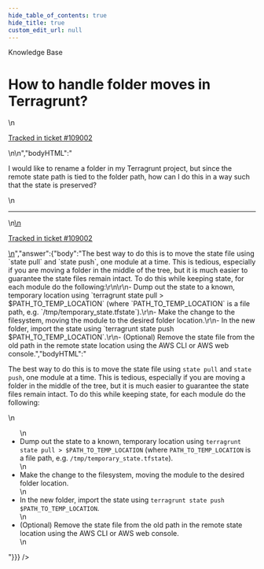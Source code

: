 ```yaml
---
hide_table_of_contents: true
hide_title: true
custom_edit_url: null
---
```



<head>
  <link rel="canonical" href="https://github.com/tnn-tnn-tnn-tnn-tnn-gruntwork-io/knowledge-base/discussions/510" />
</head>

<CenterLayout>
<span className="searchCategory">Knowledge Base</span>
<h1>How to handle folder moves in Terragrunt?</h1>
<GitHub discussion={{"id":"D_kwDOF8slf84AQHpJ","number":510,"author":{"login":"yorinasub17"},"title":"How to handle folder moves in Terragrunt?","body":"\nI would like to rename a folder in my Terragrunt project, but since the remote state path is tied to the folder path, how can I do this in a way such that the state is preserved?\n\n---\n\n<ins datetime=\"2022-07-18T13:47:27Z\">\n  <p><a href=\"https://support.gruntwork.io/hc/requests/109002\">Tracked in ticket #109002</a></p>\n</ins>\n","bodyHTML":"<p dir=\"auto\">I would like to rename a folder in my Terragrunt project, but since the remote state path is tied to the folder path, how can I do this in a way such that the state is preserved?</p>\n<hr>\n<ins datetime=\"2022-07-18T13:47:27Z\">\n  <p dir=\"auto\"><a href=\"https://support.gruntwork.io/hc/requests/109002\" rel=\"nofollow\">Tracked in ticket #109002</a></p>\n</ins>","answer":{"body":"The best way to do this is to move the state file using `state pull` and `state push`, one module at a time. This is tedious, especially if you are moving a folder in the middle of the tree, but it is much easier to guarantee the state files remain intact. To do this while keeping state, for each module do the following:\r\n\r\n- Dump out the state to a known, temporary location using `terragrunt state pull > $PATH_TO_TEMP_LOCATION` (where `PATH_TO_TEMP_LOCATION` is a file path, e.g. `/tmp/temporary_state.tfstate`).\r\n- Make the change to the filesystem, moving the module to the desired folder location.\r\n- In the new folder, import the state using `terragrunt state push $PATH_TO_TEMP_LOCATION`.\r\n- (Optional) Remove the state file from the old path in the remote state location using the AWS CLI or AWS web console.","bodyHTML":"<p dir=\"auto\">The best way to do this is to move the state file using <code class=\"notranslate\">state pull</code> and <code class=\"notranslate\">state push</code>, one module at a time. This is tedious, especially if you are moving a folder in the middle of the tree, but it is much easier to guarantee the state files remain intact. To do this while keeping state, for each module do the following:</p>\n<ul dir=\"auto\">\n<li>Dump out the state to a known, temporary location using <code class=\"notranslate\">terragrunt state pull &gt; $PATH_TO_TEMP_LOCATION</code> (where <code class=\"notranslate\">PATH_TO_TEMP_LOCATION</code> is a file path, e.g. <code class=\"notranslate\">/tmp/temporary_state.tfstate</code>).</li>\n<li>Make the change to the filesystem, moving the module to the desired folder location.</li>\n<li>In the new folder, import the state using <code class=\"notranslate\">terragrunt state push $PATH_TO_TEMP_LOCATION</code>.</li>\n<li>(Optional) Remove the state file from the old path in the remote state location using the AWS CLI or AWS web console.</li>\n</ul>"}}} />

</CenterLayout>
  

<!-- ##DOCS-SOURCER-START
{
  "sourcePlugin": "github-discussions",
  "hash": "93a20c8a55a13282f87f0defaad0a999"
}
##DOCS-SOURCER-END -->
